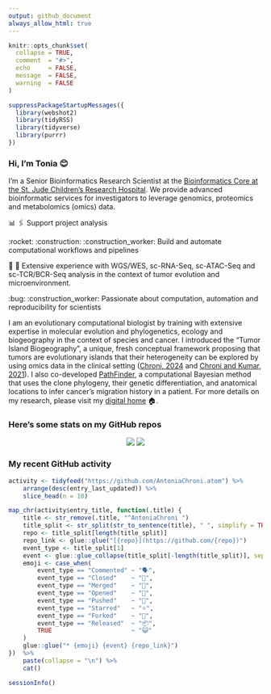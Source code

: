 ```yaml
---
output: github_document
always_allow_html: true
---
```



```r
knitr::opts_chunk$set(
  collapse = TRUE,
  comment  = "#>",
  echo     = FALSE,
  message  = FALSE,
  warning  = FALSE
)

suppressPackageStartupMessages({
  library(webshot2)
  library(tidyRSS)
  library(tidyverse)
  library(purrr)
})
```

### Hi, I'm Tonia 😊

I'm a Senior Bioinformatics Research Scientist at the [Bioinformatics Core at the St. Jude Children's Research Hospital](https://www.stjude.org/research/departments/developmental-neurobiology/shared-resources/bioinformatic-core.html). We provide advanced bioinformatic services for investigators to leverage genomics, proteomics and metabolomics (omics) data.


📊 🖇️ Support project analysis


:rocket: :construction: :construction_worker: Build and automate computational workflows and pipelines


🧬 💪 Extensive experience with WGS/WES, sc-RNA-Seq, sc-ATAC-Seq and sc-TCR/BCR-Seq analysis in the context of tumor evolution and microenvironment. 


:bug: :construction_worker: Passionate about computation, automation and reproducibility for scientists


I am an evolutionary computational biologist by training with extensive expertise in molecular evolution and phylogenetics, ecology and biogeography in the context of species and cancer. I introduced the “Tumor Island Biogeography”, a unique, fresh conceptual framework proposing that tumors are evolutionary islands that their heterogeneity can be explored by using omics data in the clinical setting ([Chroni, 2024](https://www.taylorfrancis.com/chapters/edit/10.1201/9781003307921-10/tumor-island-biogeography-antonia-chroni) and [Chroni and Kumar, 2021](https://www.taylorfrancis.com/chapters/edit/10.1201/9781003307921-10/tumor-island-biogeography-antonia-chroni)). I also co-developed [PathFinder](https://github.com/SayakaMiura/PathFinder), a computational Bayesian method that uses the clone phylogeny, their genetic differentiation, and anatomical locations to infer cancer’s migration history in a patient. For more details on my research, please visit my [digital home](https://antoniachroni.github.io/) 🏠.


### Here's some stats on my GitHub repos

<p align="center">
    <img src="https://github-readme-stats.vercel.app/api?username=AntoniaChroni&show_icons=true&theme=dracula">
    <img src="https://github-readme-stats.vercel.app/api/top-langs/?username=AntoniaChroni&hide=html,css,jupyter%20notebook&layout=compact">
</p>


### My recent GitHub activity

```r
activity <- tidyfeed("https://github.com/AntoniaChroni.atom") %>%
    arrange(desc(entry_last_updated)) %>%
    slice_head(n = 10)

map_chr(activity$entry_title, function(.title) {
    title <- str_remove(.title, "^AntoniaChroni ")
    title_split <- str_split(str_to_sentence(title), " ", simplify = TRUE)
    repo <- title_split[length(title_split)]
    repo_link <- glue::glue("[{repo}](https://github.com/{repo})")
    event_type <- title_split[1]
    event <- glue::glue_collapse(title_split[-length(title_split)], sep = " ")
    emoji <- case_when(
        event_type == "Commented" ~ "🗣",
        event_type == "Closed"    ~ "🎊",
        event_type == "Merged"    ~ "🎉",
        event_type == "Opened"    ~ "🤔",
        event_type == "Pushed"    ~ "📨",
        event_type == "Starred"   ~ "⭐️",
        event_type == "Forked"    ~ "🍴",
        event_type == "Released"  ~ "📦",
        TRUE                      ~ "😺"
    )
    glue::glue("* {emoji} {event} {repo_link}")
})  %>%
    paste(collapse = "\n") %>%
    cat()
```

```r
sessionInfo()
```



